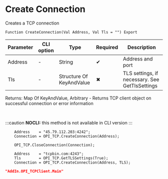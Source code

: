﻿---
sidebar_position: 1
description: Create Connection  and other functions to work with TCP in the Open Integration Package, a free open-source integration library for 1C:Enterprise 8, OneScript and CLI
keywords: [1C, 1С, 1С:Enterprise, 1С:Enterprise 8.3, API, Integration, Services, Exchange, OneScript, CLI, TCP]
---


# Create Connection 
 Creates a TCP connection



`Function CreateConnection(Val Address, Val Tls = "") Export`

  | Parameter | CLI option | Type | Required | Description |
  |-|-|-|-|-|
  | Address | - | String | &#x2714; | Address and port |
  | Tls | - | Structure Of KeyAndValue | &#x2716; | TLS settings, if necessary. See GetTlsSettings |

  
  Returns:  Map Of KeyAndValue, Arbitrary - Returns TCP client object on successful connection or error information

<br/>


:::caution
**NOCLI:** this method is not available in CLI version
:::
<br/>



```bsl title="1C:Enterprise/OneScript code example"
    Address    = "45.79.112.203:4242";
    Connection = OPI_TCP.CreateConnection(Address);

    OPI_TCP.CloseConnection(Connection);

    Address    = "tcpbin.com:4243";
    Tls        = OPI_TCP.GetTLSSettings(True);
    Connection = OPI_TCP.CreateConnection(Address, TLS);
```
 



```json title="Result"
"AddIn.OPI_TCPClient.Main"
```
